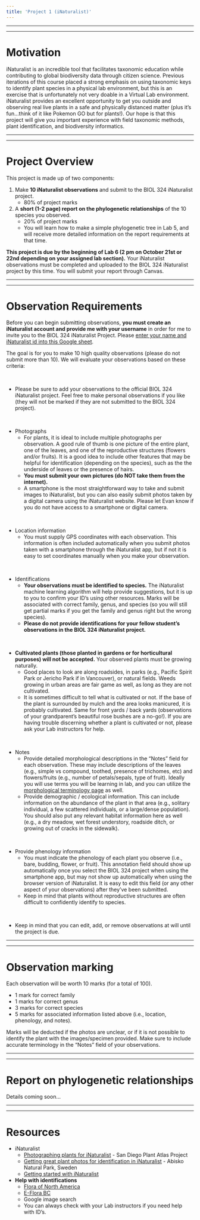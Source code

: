 ```yaml
---
title: 'Project 1 (iNaturalist)'
---
```


---

---

# Motivation

iNaturalist is an incredible tool that facilitates taxonomic education while contributing to global biodiversity data through citizen science. Previous iterations of this course placed a strong emphasis on using taxonomic keys to identify plant species in a physical lab environment, but this is an exercise that is unfortunately not very doable in a Virtual Lab environment. iNaturalist provides an excellent opportunity to get you outside and observing real live plants in a safe and physically distanced matter (plus it's fun...think of it like Pokemon GO but for plants!). Our hope is that this project will give you important experience with field taxonomic methods, plant identification, and biodiversity informatics.

---

---

# Project Overview

This project is made up of two components:

1. Make **10 iNaturalist observations** and submit to the BIOL 324 iNaturalist project.
    - 80% of project marks
2. A **short (1-2 page) report on the phylogenetic relationships** of the 10 species you observed.
    - 20% of project marks
    - You will learn how to make a simple phylogenetic tree in Lab 5, and will receive more detailed information on the report requirements at that time.
    
**This project is due by the beginning of Lab 6 (2 pm on October 21st or 22nd depending on your assigned lab section).** Your iNaturalist observations must be completed and uploaded to the BIOL 324 iNaturalist project by this time. You will submit your report through Canvas. 
    
---

---

# Observation Requirements

Before you can begin submitting observations, **you must create an iNaturalist account and provide me with your username** in order for me to invite you to the BIOL 324 iNaturalist Project. Please [enter your name and iNaturalist id into this Google sheet](https://docs.google.com/spreadsheets/d/1lUajuGPwVc29feAesxS9DYLhfNqYxRrawvofaE6bYjA/edit?usp=sharing).

The goal is for you to make 10 high quality observations (please do not submit more than 10). We will evaluate your observations based on these criteria:

</br>

* Please be sure to add your observations to the official BIOL 324 iNaturalist project. Feel free to make personal observations if you like (they will not be marked if they are not submitted to the BIOL 324 project).

</br>

* Photographs
    + For plants, it is ideal to include multiple photographs per observation. A good rule of thumb is one picture of the entire plant, one of the leaves, and one of the reproductive structures (flowers and/or fruits). It is a good idea to include other features that may be helpful for identification (depending on the species), such as the the underside of leaves or the presence of hairs.
    + **You must submit your own pictures (do NOT take them from the internet).**
    + A smartphone is the most straightforward way to take and submit images to iNaturalist, but you can also easily submit photos taken by a digital camera using the iNaturalist website. Please let Evan know if you do not have access to a smartphone or digital camera. 
    
</br>
  
* Location information
    + You must supply GPS coordinates with each observation. This information is often included automatically when you submit photos taken with a smartphone through the iNaturalist app, but if not it is easy to set coordinates manually when you make your observation.
    
</br>
  
* Identifications
    + **Your observations must be identified to species.** The iNaturalist machine learning algorithm will help provide suggestions, but it is up to you to confirm your ID's using other resources. Marks will be associated with correct family, genus, and species (so you will still get partial marks if you get the family and genus right but the wrong species).
    + **Please do not provide identifications for your fellow student's observations in the BIOL 324 iNaturalist project.**
    
</br>
  
* **Cultivated plants (those planted in gardens or for horticultural purposes) will not be accepted.** Your observed plants must be growing naturally.
    + Good places to look are along roadsides, in parks (e.g., Pacific Spirit Park or Jericho Park if in Vancouver), or natural fields. Weeds growing in urban areas are fair game as well, as long as they are not cultivated.
    + It is sometimes difficult to tell what is cultivated or not. If the base of the plant is surrounded by mulch and the area looks manicured, it is probably cultivated. Same for front yards / back yards (observations of your grandparent's beautiful rose bushes are a no-go!). If you are having trouble discerning whether a plant is cultivated or not, please ask your Lab instructors for help.
    
</br>
  
* Notes
    + Provide detailed morphological descriptions in the "Notes" field for each observation. These may include descriptions of the leaves (e.g., simple vs compound, toothed, presence of trichomes, etc) and flowers/fruits (e.g., number of petals/sepals, type of fruit). Ideally you will use terms you will be learning in lab, and you can utilize the [morphological terminology page](Morphological_Terminology.html) as well.
    + Provide demographic / ecological information. This can include information on the abundance of the plant in that area (e.g., solitary individual, a few scattered individuals, or a large/dense population). You should also put any relevant habitat information here as well (e.g., a dry meadow, wet forest understory, roadside ditch, or growing out of cracks in the sidewalk).
    
</br>
  
* Provide phenology information
    + You must indicate the phenology of each plant you observe (i.e., bare, budding, flower, or fruit). This annotation field should show up automatically once you select the BIOL 324 project when using the smartphone app, but may not show up automatically when using the browser version of iNaturalist. It is easy to edit this field (or any other aspect of your observations) after they've been submitted.
    + Keep in mind that plants without reproductive structures are often difficult to confidently identify to species.
  
</br>

* Keep in mind that you can edit, add, or remove observations at will until the project is due. 

---

---

# Observation marking

Each observation will be worth 10 marks (for a total of 100). 

- 1 mark for correct family
- 1 marks for correct genus
- 3 marks for correct species
- 5 marks for associated information listed above (i.e., location, phenology, and notes).

Marks will be deducted if the photos are unclear, or if it is not possible to identify the plant with the images/specimen provided. Make sure to include accurate terminology in the "Notes" field of your observations.

---

---

# Report on phylogenetic relationships

Details coming soon...

---

---

# Resources

* iNaturalist
    + [Photographing plants for iNaturalist](http://www.sdplantatlas.org/inat/iNatPhotoguide.html) - San Diego Plant Atlas Project
    + [Getting great plant photos for identification in iNaturalist](https://www.inaturalist.org/projects/abisko-plants-and-phenology/journal/17621-getting-great-plant-photos-for-identification-in-inaturalist) - Abisko Natural Park, Sweden
    + [Getting started with iNaturalist](https://www.inaturalist.org/pages/getting+started)

* **Help with identifications**
    + [Flora of North America](http://www.efloras.org/flora_page.aspx?flora_id=1)
    + [E-Flora BC](https://ibis.geog.ubc.ca/biodiversity/eflora/)
    + Google image search
    + You can always check with your Lab instructors if you need help with ID's.

  
